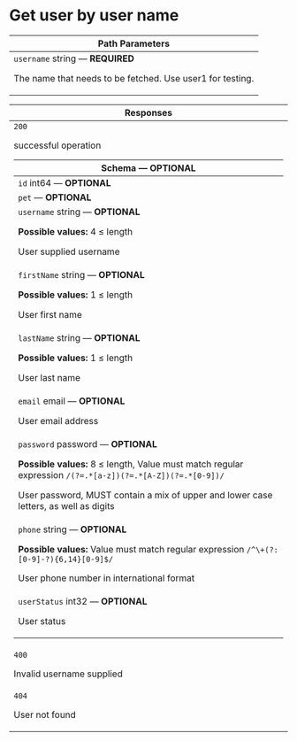 # Get user by user name

<table style={{"display":"table","width":"100%"}}><thead><tr><th style={{"textAlign":"left"}}>Path Parameters</th></tr></thead><tbody><tr><td><code>username</code><span style={{"opacity":"0.6"}}> string</span><span style={{"opacity":"0.6"}}> — </span><strong style={{"fontSize":"var(--ifm-code-font-size)","color":"var(--openapi-required)"}}> REQUIRED</strong><div style={{"marginTop":"var(--ifm-table-cell-padding)"}}>

The name that needs to be fetched. Use user1 for testing. 

</div></td></tr></tbody></table><table style={{"display":"table","width":"100%"}}><thead><tr><th style={{"textAlign":"left"}}>Responses</th></tr></thead><tbody><tr><td><div style={{"display":"flex"}}><div style={{"marginRight":"var(--ifm-table-cell-padding)"}}><code>200</code></div><div>

successful operation

</div></div><div><table style={{"display":"table","width":"100%","marginTop":"var(--ifm-table-cell-padding)","marginBottom":"0px"}}><thead><tr><th style={{"textAlign":"left"}}>Schema <span style={{"opacity":"0.6"}}> — </span><strong style={{"fontSize":"var(--ifm-code-font-size)","color":"var(--openapi-optional)"}}> OPTIONAL</strong><div></div></th></tr></thead><tbody><tr><td><code>id</code><span style={{"opacity":"0.6"}}> int64</span><span style={{"opacity":"0.6"}}> — </span><strong style={{"fontSize":"var(--ifm-code-font-size)","color":"var(--openapi-optional)"}}> OPTIONAL</strong></td></tr><tr><td><code>pet</code><span style={{"opacity":"0.6"}}> </span><span style={{"opacity":"0.6"}}> — </span><strong style={{"fontSize":"var(--ifm-code-font-size)","color":"var(--openapi-optional)"}}> OPTIONAL</strong></td></tr><tr><td><code>username</code><span style={{"opacity":"0.6"}}> string</span><span style={{"opacity":"0.6"}}> — </span><strong style={{"fontSize":"var(--ifm-code-font-size)","color":"var(--openapi-optional)"}}> OPTIONAL</strong><div style={{"marginTop":"var(--ifm-table-cell-padding)"}}>

**Possible values:** 4 ≤ length

</div><div style={{"marginTop":"var(--ifm-table-cell-padding)"}}>

User supplied username

</div></td></tr><tr><td><code>firstName</code><span style={{"opacity":"0.6"}}> string</span><span style={{"opacity":"0.6"}}> — </span><strong style={{"fontSize":"var(--ifm-code-font-size)","color":"var(--openapi-optional)"}}> OPTIONAL</strong><div style={{"marginTop":"var(--ifm-table-cell-padding)"}}>

**Possible values:** 1 ≤ length

</div><div style={{"marginTop":"var(--ifm-table-cell-padding)"}}>

User first name

</div></td></tr><tr><td><code>lastName</code><span style={{"opacity":"0.6"}}> string</span><span style={{"opacity":"0.6"}}> — </span><strong style={{"fontSize":"var(--ifm-code-font-size)","color":"var(--openapi-optional)"}}> OPTIONAL</strong><div style={{"marginTop":"var(--ifm-table-cell-padding)"}}>

**Possible values:** 1 ≤ length

</div><div style={{"marginTop":"var(--ifm-table-cell-padding)"}}>

User last name

</div></td></tr><tr><td><code>email</code><span style={{"opacity":"0.6"}}> email</span><span style={{"opacity":"0.6"}}> — </span><strong style={{"fontSize":"var(--ifm-code-font-size)","color":"var(--openapi-optional)"}}> OPTIONAL</strong><div style={{"marginTop":"var(--ifm-table-cell-padding)"}}>

User email address

</div></td></tr><tr><td><code>password</code><span style={{"opacity":"0.6"}}> password</span><span style={{"opacity":"0.6"}}> — </span><strong style={{"fontSize":"var(--ifm-code-font-size)","color":"var(--openapi-optional)"}}> OPTIONAL</strong><div style={{"marginTop":"var(--ifm-table-cell-padding)"}}>

**Possible values:** 8 ≤ length, Value must match regular expression `/(?=.*[a-z])(?=.*[A-Z])(?=.*[0-9])/`

</div><div style={{"marginTop":"var(--ifm-table-cell-padding)"}}>

User password, MUST contain a mix of upper and lower case letters, as well as digits

</div></td></tr><tr><td><code>phone</code><span style={{"opacity":"0.6"}}> string</span><span style={{"opacity":"0.6"}}> — </span><strong style={{"fontSize":"var(--ifm-code-font-size)","color":"var(--openapi-optional)"}}> OPTIONAL</strong><div style={{"marginTop":"var(--ifm-table-cell-padding)"}}>

**Possible values:** Value must match regular expression `/^\+(?:[0-9]-?){6,14}[0-9]$/`

</div><div style={{"marginTop":"var(--ifm-table-cell-padding)"}}>

User phone number in international format

</div></td></tr><tr><td><code>userStatus</code><span style={{"opacity":"0.6"}}> int32</span><span style={{"opacity":"0.6"}}> — </span><strong style={{"fontSize":"var(--ifm-code-font-size)","color":"var(--openapi-optional)"}}> OPTIONAL</strong><div style={{"marginTop":"var(--ifm-table-cell-padding)"}}>

User status

</div></td></tr></tbody></table></div></td></tr><tr><td><div style={{"display":"flex"}}><div style={{"marginRight":"var(--ifm-table-cell-padding)"}}><code>400</code></div><div>

Invalid username supplied

</div></div><div></div></td></tr><tr><td><div style={{"display":"flex"}}><div style={{"marginRight":"var(--ifm-table-cell-padding)"}}><code>404</code></div><div>

User not found

</div></div><div></div></td></tr></tbody></table>